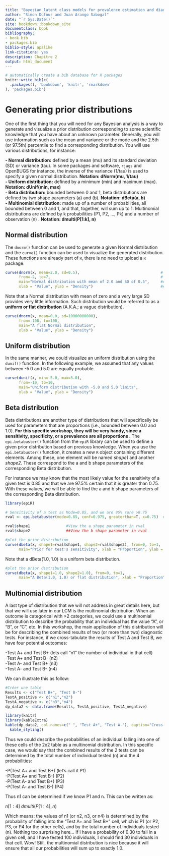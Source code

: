```yaml
---
title: "Bayesian latent class models for prevalence estimation and diagnostic test evaluation"
author: "Simon Dufour and Juan Arango Sabogal"
date: "`r Sys.Date()`"
site: bookdown::bookdown_site
documentclass: book
bibliography:
- book.bib
- packages.bib
biblio-style: apalike
link-citations: yes
description: Chapitre 2
output: html_document
---
```


```r
# automatically create a bib database for R packages
knitr::write_bib(c(
  .packages(), 'bookdown', 'knitr', 'rmarkdown'
), 'packages.bib')
```


# Generating prior distributions
One of the first thing that you will need for any Bayesian analysis is a way to generate and visualize a prior distribution corresponding to some scientific knowledge that you have about an unknown parameter. Generally, you will use information such as the mean and variance or the mode and the 2.5th (or 97.5th) percentile to find a corresponding distribution. You will use various distributions, for instance:  
  
**- Normal distribution:** defined by a mean (mu) and its standard deviation (SD) or variance (tau). In some packages and software, `rjags` and OpenBUGS for instance, the inverse of the variance (1/tau) is used to specify a given normal distribution. **Notation: dNorm(mu, 1/tau)**  
**- Uniform distribution:** defined by a minimum (min) and maximum (max). **Notation: dUnif(min, max)**   
**- Beta distribution:** bounded between 0 and 1, beta distributions are defined by two shape parameters (a) and (b). **Notation: dBeta(a, b)**   
**- Multinomial distribution:** made up of a number of probabilities, all bounded between 0 and 1, and that, together, will sum up to 1. Multinomial distributions are defined by k probabilities (P1, P2, ..., Pk) and a number of observation (n) . **Notation: dmulti(P[1:k], n)**   
  
## Normal distribution
The `dnorm()` function can be used to generate a given Normal distribution and the `curve()` function can be used to visualize the generated distribution. These functions are already part of `R`, there is no need to upload a `R` package.  

```r
curve(dnorm(x, mean=2.0, sd=0.5),                                    # I indicate mean and SD of the distribution
      from=-2, to=7,                                                 # I indicate limits for the plot
      main="Normal distribution with mean of 2.0 and SD of 0.5",     #Adding a title
      xlab = "Value", ylab = "Density")                              #Adding titles for axes

```
Note that a Normal distribution with mean of zero and a very large SD provides very little information. Such distribution would be referred to as a **uniform or flat distribution** (A.K.A.; a vague distribution).
```r
curve(dnorm(x, mean=0.0, sd=10000000000),                                    
      from=-100, to=100,                                                 
      main="A flat Normal distribution",     
      xlab = "Value", ylab = "Density")                              

```
  
## Uniform distribution
In the same manner, we could visualize an uniform distribution using the `dunif()` function. In the following example, we assumed that any values between -5.0 and 5.0 are equally probable.
```r
curve(dunif(x, min=-5.0, max=5.0),                                    
      from=-10, to=10,                                                 
      main="Uniform distribution with -5.0 and 5.0 limits",    
      xlab = "Value", ylab = "Density")                              


```
  
## Beta distribution
Beta distributions are another type of distributions that will specifically be used for parameters that are proportions (i.e., bounded between 0.0 and 1.0). <b>For this specific workshop, they will be very handy, since a sensitivity, specificity, or a prevalence are all proportions </b>. The `epi.betabuster()` function from the `epiR` library can be used to define a given prior distribution based on previous knowledge. When you use the `epi.betabuster()` function, it creates a new `R` object containing different elements. Among these, one element will be named *shape1* and another *shape2*. These correspond to the a and b shape parameters of the corresponding Beta distribution.   
  
For instance we may know that the most likely value for the sensitivity of a given test is 0.85 and that we are 97.5% certain that it is greater than 0.75. With these values, we will be able to find the a and b shape parameters of the corresponding Beta distribution.
```r
library(epiR) 

# Sensitivity of a test as Mode=0.85, and we are 95% sure >0.75 
rval <- epi.betabuster(mode=0.85, conf=0.975, greaterthan=T, x=0.75)  # I create a new object named rval

rval$shape1                #View the a shape parameter in rval
rval$shape2                ##View the b shape parameter in rval  

#plot the prior distribution
curve(dbeta(x, shape1=rval$shape1, shape2=rval$shape2), from=0, to=1, 
      main="Prior for test's sensitivity", xlab = "Proportion", ylab = "Density")
```
  
Note that a dBeta(1.0, 1.0) is a uniform beta distribution.
```r
#plot the prior distribution
curve(dbeta(x, shape1=1.0, shape2=1.0), from=0, to=1, 
      main="A Beta(1.0, 1.0) or flat distribution", xlab = "Proportion", ylab = "Density")
```
  
## Multinomial distribution
A last type of distribution that we will not address in great details here, but that we will use later in our LCM is the multinomial distribution. When an outcome is categorical with >2 categories, we could use a multinomial distribution to describe the probability that an individual has the value "A", or "B", or "C", etc. In this workshop, the main application of this distribution will be for describing the combined results of two (or more than two) diagnostic tests. For instance, if we cross-tabulate the results of Test A and Test B, we have four potential outcomes:  
  
-Test A+ and Test B+ (lets call "n1" the number of individual in that cell)  
-Test A+ and Test B- (n2)  
-Test A- and Test B+ (n3)  
-Test A- and Test B- (n4) 
  
We can illustrate this as follow:  
  
```r
#Créer une table
Results <- c("Test B+", "Test B-")
TestA_positive <- c("n1","n2")
TestA_negative <- c("n3","n4")
dp_data2 <- data.frame(Results, TestA_positive, TestA_negative)
```
```r
library(knitr)
library(kableExtra)
kable(dp_data2, col.names=c(" ", "Test A+", "Test A-"), caption="Cross-classified results from two diagnostic tests")%>%
  kable_styling()
```
  
Thus we could describe the probabilities of an individual falling into one of these cells of the 2x2 table as a multinomial distribution. In this specific case, we would say that the combined results of the 2 tests can be determined by the total number of individual tested (n) and the 4 probabilities:   
  
-P(Test A+ and Test B+) (let's call it P1)   
-P(Test A+ and Test B-) (P2)    
-P(Test A- and Test B+) (P3)   
-P(Test A- and Test B-) (P4)  
  
Thus n1 can be determined if we know P1 and n. This can be written as:  
  
$n[1:4] ~ dmulti(P[1:4], n)$  

Which means: the values of n1 (or n2, n3, or n4) is determined by the probability of falling into the "Test A+ and Test B+" cell, which is P1 (or P2, P3, or P4 for the other cells), and by the total number of individuals tested (n). Nothing too surprising here... If I have a probability of 0.30 to fall in a given cell, and I have tested 100 individuals, I should find 30 individuals in that cell. Wow! Still, the multinomial distribution is nice because it will ensure that all our probabilities will sum up to exactly 1.0.    
  
